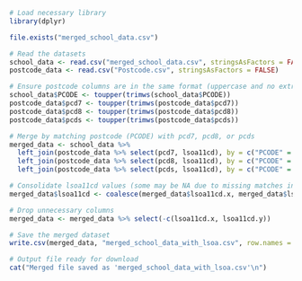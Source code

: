 
```{r}
# Load necessary library
library(dplyr)

file.exists("merged_school_data.csv")

# Read the datasets
school_data <- read.csv("merged_school_data.csv", stringsAsFactors = FALSE)
postcode_data <- read.csv("Postcode.csv", stringsAsFactors = FALSE)

# Ensure postcode columns are in the same format (uppercase and no extra spaces)
school_data$PCODE <- toupper(trimws(school_data$PCODE))
postcode_data$pcd7 <- toupper(trimws(postcode_data$pcd7))
postcode_data$pcd8 <- toupper(trimws(postcode_data$pcd8))
postcode_data$pcds <- toupper(trimws(postcode_data$pcds))

# Merge by matching postcode (PCODE) with pcd7, pcd8, or pcds
merged_data <- school_data %>% 
  left_join(postcode_data %>% select(pcd7, lsoa11cd), by = c("PCODE" = "pcd7")) %>%
  left_join(postcode_data %>% select(pcd8, lsoa11cd), by = c("PCODE" = "pcd8")) %>%
  left_join(postcode_data %>% select(pcds, lsoa11cd), by = c("PCODE" = "pcds"))

# Consolidate lsoa11cd values (some may be NA due to missing matches in some columns)
merged_data$lsoa11cd <- coalesce(merged_data$lsoa11cd.x, merged_data$lsoa11cd.y, merged_data$lsoa11cd)

# Drop unnecessary columns
merged_data <- merged_data %>% select(-c(lsoa11cd.x, lsoa11cd.y))

# Save the merged dataset
write.csv(merged_data, "merged_school_data_with_lsoa.csv", row.names = FALSE)

# Output file ready for download
cat("Merged file saved as 'merged_school_data_with_lsoa.csv'\n")
```
